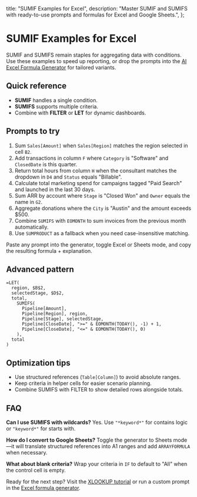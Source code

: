   title: "SUMIF Examples for Excel",
  description:
    "Master SUMIF and SUMIFS with ready-to-use prompts and formulas for Excel and Google Sheets.",
};

# SUMIF Examples for Excel

SUMIF and SUMIFS remain staples for aggregating data with conditions. Use these examples to speed up reporting, or drop the prompts into the [AI Excel Formula Generator](/#generator) for tailored variants.

## Quick reference

- **SUMIF** handles a single condition.
- **SUMIFS** supports multiple criteria.
- Combine with **FILTER** or **LET** for dynamic dashboards.

## Prompts to try

1. Sum `Sales[Amount]` when `Sales[Region]` matches the region selected in cell `B2`.
2. Add transactions in column `F` where `Category` is "Software" and `ClosedDate` is this quarter.
3. Return total hours from column `H` when the consultant matches the dropdown in `D4` and `Status` equals "Billable".
4. Calculate total marketing spend for campaigns tagged "Paid Search" and launched in the last 30 days.
5. Sum ARR by account where `Stage` is "Closed Won" and `Owner` equals the name in `G2`.
6. Aggregate donations where the `City` is "Austin" and the amount exceeds $500.
7. Combine `SUMIFS` with `EOMONTH` to sum invoices from the previous month automatically.
8. Use `SUMPRODUCT` as a fallback when you need case-insensitive matching.

Paste any prompt into the generator, toggle Excel or Sheets mode, and copy the resulting formula + explanation.

## Advanced pattern

```excel
=LET(
  region, $B$2,
  selectedStage, $D$2,
  total,
    SUMIFS(
      Pipeline[Amount],
      Pipeline[Region], region,
      Pipeline[Stage], selectedStage,
      Pipeline[CloseDate], ">=" & EOMONTH(TODAY(), -1) + 1,
      Pipeline[CloseDate], "<=" & EOMONTH(TODAY(), 0)
    ),
  total
)
```

## Optimization tips

- Use structured references (`Table[Column]`) to avoid absolute ranges.
- Keep criteria in helper cells for easier scenario planning.
- Combine SUMIFS with FILTER to show detailed rows alongside totals.

## FAQ

**Can I use SUMIFS with wildcards?** Yes. Use `"*keyword*"` for contains logic or `"keyword*"` for starts with.

**How do I convert to Google Sheets?** Toggle the generator to Sheets mode—it will translate structured references into A1 ranges and add `ARRAYFORMULA` when necessary.

**What about blank criteria?** Wrap your criteria in `IF` to default to "All" when the control cell is empty.

Ready for the next step? Visit the [XLOOKUP tutorial](/excel/xlookup-tutorial) or run a custom prompt in the [Excel formula generator](/#generator).
